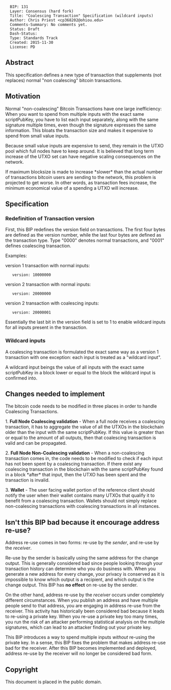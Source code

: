 <pre>
  BIP: 131
  Layer: Consensus (hard fork)
  Title: "Coalescing Transaction" Specification (wildcard inputs)
  Author: Chris Priest <cp368202@ohiou.edu>
  Comments-Summary: No comments yet.
  Status: Draft
  Dash-Status:
  Type: Standards Track
  Created: 2015-11-30
  License: PD
</pre>

==Abstract==

This specification defines a new type of transaction that supplements (not replaces)
normal "non coalescing" bitcoin transactions.

==Motivation==

Normal "non-coalescing" Bitcoin Transactions have one large inefficiency: When you want to spend
from multiple inputs with the exact same scriptPubKey, you have to list each
input separately, along with the same signature multiple times, even though the signature expresses the same information.
This bloats the transaction size and makes it expensive to spend from small value inputs.

Because small value inputs are expensive to send, they remain in the UTXO pool
which full nodes have to keep around. It is believed that long term increase of the UTXO
set can have negative scaling consequences on the network.

If maximum blocksize is made to increase *slower* than the actual number of transactions bitcoin users are sending
to the network, this problem is projected to get worse. In other words, as transaction
fees increase, the minimum economical value of a spending a UTXO will increase.

==Specification==

=== Redefinition of Transaction version ===

First, this BIP redefines the version field on transactions. The first four bytes
are defined as the version number, while the last four bytes are defined as the
transaction type. Type "0000" denotes normal transactions, and "0001" defines
coalescing transaction.

Examples:

version 1 transaction with normal inputs:
    version: 10000000

version 2 transaction with normal inputs:
    version: 20000000

version 2 transaction with coalescing inputs:
    version: 20000001

Essentially the last bit in the version field is set to 1 to enable wildcard inputs for all
inputs present in the transaction.

=== Wildcard inputs ===

A coalescing transaction is formulated the exact same way as a version 1 transaction
with one exception: each input is treated as a "wildcard input".

A wildcard input beings the value of all inputs with the exact same scriptPubKey
in a block lower or equal to the block the wildcard input is confirmed into.

== Changes needed to implement ==

The bitcoin code needs to be modified in three places in order to handle Coalescing Transactions.

1. <b>Full Node Coalescing validation</b> - When a full node receives a coalescing transaction, it has to
aggregate the value of all the UTXOs in the blockchain older than the input
with the same scriptPubKey. If this value is greater than or equal to the
amount of all outputs, then that coalescing transaction is valid and can be propagated.

2. <b>Full Node Non-Coalescing validation</b> - When a non-coalescing transaction comes in, the code needs to be modified
to check if each input has not been spent by a coalescing transaction. If there exist any
coalescing transaction in the blockchain with the same scriptPubKey found in a block *after* that input,
then the UTXO has been spent and the transaction is invalid.

3. <b>Wallet</b> - The user facing wallet portion of the reference client should notify
the user when their wallet contains many UTXOs that qualify it to benefit from
a coalescing transaction. Wallets should not simply replace non-coalescing transactions
with coalescing transactions in all instances.

== Isn't this BIP bad because it encourage address re-use? ==

Address re-use comes in two forms: re-use by the ''sender'', and re-use by the ''receiver''.

Re-use by the sender is basically using the same address for the change output. This is generally considered bad
since people looking through your transaction history can determine who you do business with. When
you generate a new address for every change, your privacy is conserved as it is impossible to know which
output is a recipient, and which output is the change output. This BIP has '''no effect''' on re-use
by the sender.

On the other hand, address re-use by the ''receiver'' occurs under completely different circumstances.
When you publish an address and have multiple people send to that address, you are engaging in address re-use
from the receiver. This activity has historically been considered bad because it leads to re-using a private key.
When you re-use a private key too many times, you run the risk of an attacker performing statistical analysis
on the multiple signatures, which can lead to an attacker finding out your private key.

This BIP introduces a way to spend multiple inputs ''without'' re-using the private key. In a sense, this BIP
fixes the problem that makes address re-use bad for the receiver. After this BIP becomes implemented
and deployed, address re-use by the receiver will no longer be considered bad form.

==Copyright==

This document is placed in the public domain.

